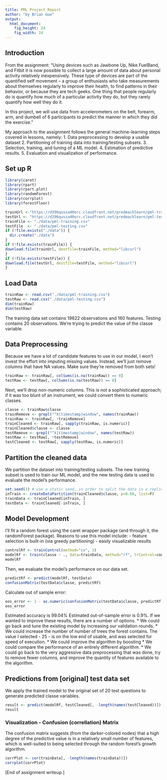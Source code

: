 ---
title: PML Project Report
author: "by Brian Gue"
output:
  html_document:
    fig_height: 24
    fig_width: 24
---

## Introduction  
From the assignment:
"Using devices such as Jawbone Up, Nike FuelBand, and Fitbit it is now possible to collect a large amount of data about personal activity relatively inexpensively. These type of devices are part of the quantified self movement – a group of enthusiasts who take measurements about themselves regularly to improve their health, to find patterns in their behavior, or because they are tech geeks. One thing that people regularly do is quantify how much of a particular activity they do, but they rarely quantify how well they do it.  

In this project, we will use data from accelerometers on the belt, forearm, arm, and dumbell of 6 participants to predict the manner in which they did the exercise."

My approach to the assignment follows the general machine-learning steps covered in lessons, namely:
 1. Data preprocessing to develop a usable dataset
 2. Partitioning of training data into training/testing subsets.
 3. Selection, training, and tuning of a ML model.
 4. Estimation of predictive results.
 5. Evaluation and visualization of performance. 

## Set up R
```{r, cache = T, warning=FALSE}
library(caret)
library(rpart)
library(rpart.plot)
library(randomForest) 
library(corrplot)
library(forestFloor)

trainUrl <-"https://d396qusza40orc.cloudfront.net/predmachlearn/pml-training.csv"
testUrl <- "https://d396qusza40orc.cloudfront.net/predmachlearn/pml-testing.csv"
trainFile <- "./data/pml-training.csv"
testFile  <- "./data/pml-testing.csv"
if (!file.exists("./data")) {
  dir.create("./data")
}
if (!file.exists(trainFile)) {
download.file(trainUrl, destfile=trainFile, method="libcurl") 
}
if (!file.exists(testFile)) {
download.file(testUrl, destfile=testFile, method="libcurl") 
}
```
## Load Data
```{r, cache = T}
trainRaw <- read.csv("./data/pml-training.csv")
testRaw <- read.csv("./data/pml-testing.csv")
dim(trainRaw)
dim(testRaw)
```
The training data set contains 19622 observations and 160 features. Testing contains 20 observations. We're trying to predict the value of the classe variable.

## Data Preprocessing
Because we have a lot of candidate features to use in our model, I won't invest the effort into imputing missing values. Instead, we'll just remove columns that have NA values. Make sure they're removed from both sets!
```{r, cache = T}
trainRaw <- trainRaw[, colSums(is.na(trainRaw)) == 0] 
testRaw <- testRaw[, colSums(is.na(testRaw)) == 0] 
```  
Next, we'll drop non-numeric columns. This is not a sophisticated approach; if it was too blunt of an instrument, we could convert them to numeric classes. 
```{r, cache = T}
classe <- trainRaw$classe
trainRemove <- grepl("^X|timestamp|window", names(trainRaw))
trainRaw <- trainRaw[, !trainRemove]
trainCleaned <- trainRaw[, sapply(trainRaw, is.numeric)]
trainCleaned$classe <- classe
testRemove <- grepl("^X|timestamp|window", names(testRaw))
testRaw <- testRaw[, !testRemove]
testCleaned <- testRaw[, sapply(testRaw, is.numeric)]
```
## Partition the cleaned data
We partition the dataset into training/testing subsets. The new training subset is used to train our ML model, and the new testing data is used to evaluate the model's performance. 
```{r, cache = T}
set.seed(1) # use a static seed, in order to split the data in a replicable way when re-running this script
inTrain <- createDataPartition(trainCleaned$classe, p=0.60, list=F)
trainData <- trainCleaned[inTrain, ]
testData <- trainCleaned[-inTrain, ]
```

## Model Development
I'll fit a random forest using the caret wrapper package (and through it, the randomForest package). Reasons to use this model include:
- feature selection is built-in (via greedy partitioning)
- easily visualizable results

```{r, cache = T}
controlRf <- trainControl(method="cv", 3)
modelRf <- train(classe ~ ., data=trainData, method="rf", trControl=controlRf, ntree=25)
modelRf
```
Then, we evaluate the model's performance on our data set. 
```{r, cache = T}
predictRf <- predict(modelRf, testData)
confusionMatrix(testData$classe, predictRf)
```
Calculate  out of sample error:
```{r, cache = T}
oos_error <- 1 - as.numeric(confusionMatrix(testData$classe, predictRf)$overall[1])
oos_error
```
Estimated accuracy  is 99.04% 
Estimated out-of-sample error is 0.9%.
If we wanted to improve these results, there are a number of options.
 * We could go back and tune the existing model by increasing our validation rounds.
 * We could increase the number of number of trees the forest contains. The value I selected - 25 - is on the low end of usable, and was selected for speed of execution. 
 * We could improve the algorithm by boosting
 * We could compare the performance of an entirely different algorithm.
 * We could go back to the very aggressive data preprocessing that was done, try to remove fewer columns, and improve the quantity of features available to the algorithm. 

## Predictions from [original] test data set
We apply the trained model to the original set of 20 test questions to generate predicted classe variables.  
```{r, cache = T}
result <- predict(modelRf, testCleaned[, -length(names(testCleaned))])
result
```  

### Visualization - Confusion (correllation) Matrix
The confusion matrix suggests (from the darker-colored nodes) that a high degree of the predictive value is in a relatively small number of features, which is well-suited to being selected through the random forest's growth algorithm.
```{r, cache = T}
corrPlot <- cor(trainData[, -length(names(trainData))])
corrplot(corrPlot)
```

[End of assignment writeup.]